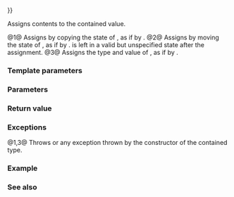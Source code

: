 {{cpp/utility/any/title|operator{{=}}}}
{{cpp/utility/any/navbar}}
{{dcl begin}}
{{dcl|since=c++17|num=1|1=
any&amp; operator=( const any&amp; rhs );
}}
{{dcl|since=c++17|num=2|1=
any&amp; operator=( any&amp;&amp; rhs ) noexcept;
}}
{{dcl|since=c++17|num=3|1=
template&lt; typename ValueType &gt;
any&amp; operator=( ValueType&amp;&amp; rhs );
}}
{{dcl end}}

Assigns contents to the contained value. 

@1@ Assigns by copying the state of {{c|rhs}}, as if by {{c|std::any(rhs).swap(*this)}}.
@2@ Assigns by moving the state of {{c|rhs}}, as if by {{c|std::any(std::move(rhs)).swap(*this)}}. {{c|rhs}} is left in a valid but unspecified state after the assignment.
@3@ Assigns the type and value of {{c|rhs}}, as if by {{c|std::any(std::forward&lt;ValueType&gt;(rhs)).swap(*this)}}. {{cpp/enable if|{{c|std::decay_t&lt;ValueType&gt;}} is not the same type as {{lc|std::any}} and {{c|std::is_copy_constructible_v&lt;std::decay_t&lt;ValueType&gt;&gt;}} is {{c|true}}.}}

===Template parameters===
{{par begin}}
{{par|ValueType|contained value type}}
{{par hreq}}
{{par req named|{{c|std::decay_t&lt;ValueType&gt;}}|CopyConstructible}}
{{par end}}

===Parameters===
{{par begin}}
{{par|rhs|object whose contained value to assign}}
{{par end}}

===Return value===
{{c|*this}}

===Exceptions===
@1,3@ Throws {{lc|std::bad_alloc}} or any exception thrown by the constructor of the contained type.
{{cpp/strong exception safety guarantee|plural=yes}}

===Example===
{{example
|code=
#include &lt;any&gt;
#include &lt;cassert&gt;
#include &lt;iomanip&gt;
#include &lt;iostream&gt;
#include &lt;string&gt;
#include &lt;typeinfo&gt;

int main()
{
    using namespace std::string_literals;
    std::string cat{"cat"};

    std::any a1{42};
    std::any a2{cat};
    assert(a1.type() == typeid(int));
    assert(a2.type() == typeid(std::string));

    a1 = a2; // overload (1)
    assert(a1.type() == typeid(std::string));
    assert(a2.type() == typeid(std::string));
    assert(std::any_cast&lt;std::string&amp;&gt;(a1) == cat);
    assert(std::any_cast&lt;std::string&amp;&gt;(a2) == cat);

    a1 = 96; // overload (3)
    a2 = "dog"s; // overload (3)
    a1 = std::move(a2); // overload (2)
    assert(a1.type() == typeid(std::string));
    assert(std::any_cast&lt;std::string&amp;&gt;(a1) == "dog");
    // The state of a2 is valid but unspecified. In fact,
    // it is void in gcc/clang and std::string in msvc.
    std::cout &lt;&lt; "a2.type(): " &lt;&lt; std::quoted(a2.type().name()) &lt;&lt; '\n';

    a1 = std::move(cat); // overload (3)
    assert(*std::any_cast&lt;std::string&gt;(&amp;a1) == "cat");
    // The state of cat is valid but indeterminate:
    std::cout &lt;&lt; "cat: " &lt;&lt; std::quoted(cat) &lt;&lt; '\n';
}
|p=true
|output=
a2.type(): "void"
cat: ""
}}

===See also===
{{dsc begin}}
{{dsc inc|cpp/utility/any/dsc constructor}}
{{dsc end}}

{{langlinks|es|ja|ru|zh}}